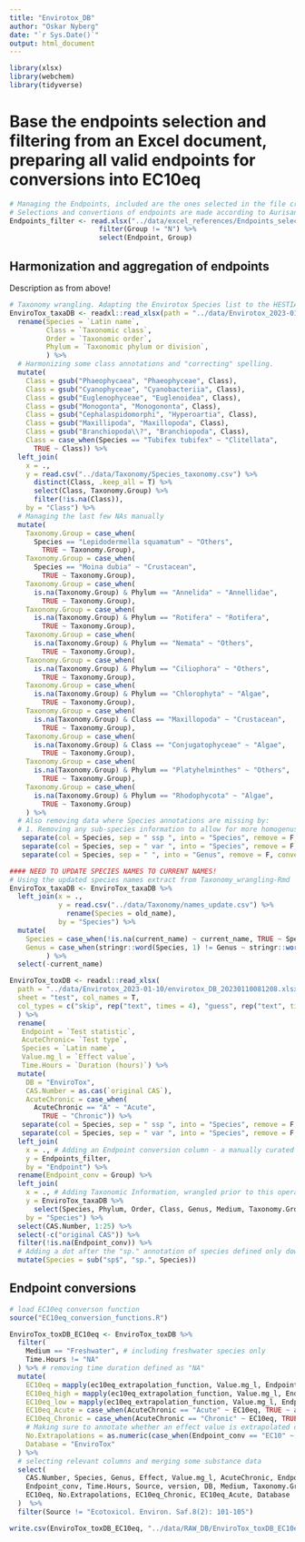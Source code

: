 ```yaml
---
title: "Envirotox_DB"
author: "Oskar Nyberg"
date: "`r Sys.Date()`"
output: html_document
---
```


```r
library(xlsx)
library(webchem)
library(tidyverse)
```


# Base the endpoints selection and filtering from an Excel document, preparing all valid endpoints for conversions into EC10eq
```r
# Managing the Endpoints, included are the ones selected in the file created in the operation above.
# Selections and convertions of endpoints are made according to Aurisano et al., 2019
Endpoints_filter <- read.xlsx("../data/excel_references/Endpoints_selector.xlsx", sheetIndex = 1, header = T) %>% 
                      filter(Group != "N") %>% 
                      select(Endpoint, Group)
```

## Harmonization and aggregation of endpoints 
Description as from above!

```r
# Taxonomy wrangling. Adapting the Envirotox Species list to the HESTIA species list.
EnviroTox_taxaDB <- readxl::read_xlsx(path = "../data/Envirotox_2023-01-10/envirotox_DB_20230110081208.xlsx",sheet = "taxonomy", col_names = T) %>% 
  rename(Species = `Latin name`,
         Class = `Taxonomic class`,
         Order = `Taxonomic order`,
         Phylum = `Taxonomic phylum or division`,
         ) %>%
  # Harmonizing some class annotations and "correcting" spelling.
  mutate(
    Class = gsub("Phaeophycaea", "Phaeophyceae", Class),
    Class = gsub("Cyanophyceae", "Cyanobacteriia", Class),
    Class = gsub("Euglenophyceae", "Euglenoidea", Class),
    Class = gsub("Monogonta", "Monogononta", Class),
    Class = gsub("Cephalaspidomorphi", "Hyperoartia", Class),
    Class = gsub("Maxillipoda", "Maxillopoda", Class),
    Class = gsub("Branchiopoda\\?", "Branchiopoda", Class),
    Class = case_when(Species == "Tubifex tubifex" ~ "Clitellata", 
      TRUE ~ Class)) %>% 
  left_join(
    x = .,
    y = read.csv("../data/Taxonomy/Species_taxonomy.csv") %>% 
      distinct(Class, .keep_all = T) %>% 
      select(Class, Taxonomy.Group) %>% 
      filter(!is.na(Class)),
    by = "Class") %>% 
  # Managing the last few NAs manually
  mutate(
    Taxonomy.Group = case_when(
      Species == "Lepidodermella squamatum" ~ "Others", 
        TRUE ~ Taxonomy.Group),
    Taxonomy.Group = case_when(
      Species == "Moina dubia" ~ "Crustacean", 
        TRUE ~ Taxonomy.Group),
    Taxonomy.Group = case_when(
      is.na(Taxonomy.Group) & Phylum == "Annelida" ~ "Annellidae", 
        TRUE ~ Taxonomy.Group),
    Taxonomy.Group = case_when(
      is.na(Taxonomy.Group) & Phylum == "Rotifera" ~ "Rotifera", 
        TRUE ~ Taxonomy.Group),
    Taxonomy.Group = case_when(
      is.na(Taxonomy.Group) & Phylum == "Nemata" ~ "Others", 
        TRUE ~ Taxonomy.Group),
    Taxonomy.Group = case_when(
      is.na(Taxonomy.Group) & Phylum == "Ciliophora" ~ "Others", 
        TRUE ~ Taxonomy.Group),
    Taxonomy.Group = case_when(
      is.na(Taxonomy.Group) & Phylum == "Chlorophyta" ~ "Algae", 
        TRUE ~ Taxonomy.Group),
    Taxonomy.Group = case_when(
      is.na(Taxonomy.Group) & Class == "Maxillopoda" ~ "Crustacean", 
        TRUE ~ Taxonomy.Group),
    Taxonomy.Group = case_when(
      is.na(Taxonomy.Group) & Class == "Conjugatophyceae" ~ "Algae", 
        TRUE ~ Taxonomy.Group),
    Taxonomy.Group = case_when(
      is.na(Taxonomy.Group) & Phylum == "Platyhelminthes" ~ "Others", 
        TRUE ~ Taxonomy.Group),
    Taxonomy.Group = case_when(
      is.na(Taxonomy.Group) & Phylum == "Rhodophycota" ~ "Algae", 
        TRUE ~ Taxonomy.Group)
    ) %>% 
  # Also removing data where Species annotations are missing by:
  # 1. Removing any sub-species information to allow for more homogenus species averaging
   separate(col = Species, sep = " ssp ", into = "Species", remove = F, convert = T) %>%
   separate(col = Species, sep = " var ", into = "Species", remove = F, convert = T) %>%
   separate(col = Species, sep = " ", into = "Genus", remove = F, convert = T)

#### NEED TO UPDATE SPECIES NAMES TO CURRENT NAMES!
# Using the updated species names extract from Taxonomy_wrangling-Rmd
EnviroTox_taxaDB <- EnviroTox_taxaDB %>% 
  left_join(x = ., 
            y = read.csv("../data/Taxonomy/names_update.csv") %>% 
              rename(Species = old_name),
            by = "Species") %>% 
  mutate(
    Species = case_when(!is.na(current_name) ~ current_name, TRUE ~ Species),
    Genus = case_when(stringr::word(Species, 1) != Genus ~ stringr::word(Species, 1), TRUE ~ Genus)
         ) %>% 
  select(-current_name)

EnviroTox_toxDB <- readxl::read_xlsx(
  path = "../data/Envirotox_2023-01-10/envirotox_DB_20230110081208.xlsx", 
  sheet = "test", col_names = T, 
  col_types = c("skip", rep("text", times = 4), "guess", rep("text", times = 4), "guess", "guess", "logical", rep("text", times = 3), "numeric")
  ) %>% 
  rename(
   Endpoint = `Test statistic`,
   AcuteChronic= `Test type`,
   Species = `Latin name`,
   Value.mg_l = `Effect value`,
   Time.Hours = `Duration (hours)`) %>% 
  mutate(
    DB = "EnviroTox",
    CAS.Number = as.cas(`original CAS`),
    AcuteChronic = case_when(
      AcuteChronic == "A" ~ "Acute",
        TRUE ~ "Chronic")) %>% 
   separate(col = Species, sep = " ssp ", into = "Species", remove = F, convert = T) %>%
   separate(col = Species, sep = " var ", into = "Species", remove = F, convert = T) %>%
  left_join(
    x = ., # Adding an Endpoint conversion column - a manually curated .xlsx file with annotations for endpoints conversion IDs
    y = Endpoints_filter, 
    by = "Endpoint") %>% 
  rename(Endpoint_conv = Group) %>% 
  left_join(
    x = ., # Adding Taxonomic Information, wrangled prior to this operation.
    y = EnviroTox_taxaDB %>% 
      select(Species, Phylum, Order, Class, Genus, Medium, Taxonomy.Group),
    by = "Species") %>%
  select(CAS.Number, 1:25) %>% 
  select(-c("original CAS")) %>% 
  filter(!is.na(Endpoint_conv)) %>% 
  # Adding a dot after the "sp." annotation of species defined only down to genus.
  mutate(Species = sub("sp$", "sp.", Species))
```


## Endpoint conversions
```r
# load EC10eq converson function
source("EC10eq_conversion_functions.R")

EnviroTox_toxDB_EC10eq <- EnviroTox_toxDB %>% 
  filter(
    Medium == "Freshwater", # including freshwater species only
    Time.Hours != "NA"
  ) %>% # removing time duration defined as "NA"
  mutate(
    EC10eq = mapply(ec10eq_extrapolation_function, Value.mg_l, Endpoint, AcuteChronic, Taxonomy.Group, "extpl"),
    EC10eq_high = mapply(ec10eq_extrapolation_function, Value.mg_l, Endpoint, AcuteChronic, Taxonomy.Group, "high_CI"),
    EC10eq_low = mapply(ec10eq_extrapolation_function, Value.mg_l, Endpoint, AcuteChronic, Taxonomy.Group, "low_CI"),
    EC10eq_Acute = case_when(AcuteChronic == "Acute" ~ EC10eq, TRUE ~ as.numeric(NA)),
    EC10eq_Chronic = case_when(AcuteChronic == "Chronic" ~ EC10eq, TRUE ~ as.numeric(NA)),
    # Making sure to annotate whether an effect value is extrapolated or not for downstream applications.
    No.Extrapolations = as.numeric(case_when(Endpoint_conv == "EC10" ~ 0, TRUE ~ 1)), 
    Database = "EnviroTox"
  ) %>%  
  # selecting relevant columns and merging some substance data
  select(
    CAS.Number, Species, Genus, Effect, Value.mg_l, AcuteChronic, Endpoint, 
    Endpoint_conv, Time.Hours, Source, version, DB, Medium, Taxonomy.Group, 
    EC10eq, No.Extrapolations, EC10eq_Chronic, EC10eq_Acute, Database
  )  %>% 
  filter(Source != "Ecotoxicol. Environ. Saf.8(2): 101-105")

write.csv(EnviroTox_toxDB_EC10eq, "../data/RAW_DB/EnviroTox_toxDB_EC10eq.csv", row.names = F)

```